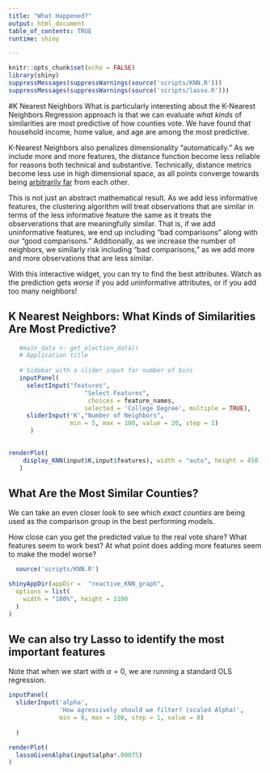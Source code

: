 ```yaml
---
title: "What Happened?" 
output: html_document     
table_of_contents: TRUE
runtime: shiny

---
```


```r
knitr::opts_chunk$set(echo = FALSE)
library(shiny)
suppressMessages(suppressWarnings(source('scripts/KNN.R')))
suppressMessages(suppressWarnings(source('scripts/lasso.R')))

```

#K Nearest Neighbors
What is particularly interesting about the K-Nearest Neighbors Regression approach is that we can evaluate *what kinds* of similarities are most predictive of how counties vote. We have found that household income, home value, and age are among the most predictive.  

K-Nearest Neighbors also penalizes dimensionality "automatically." As we include more and more features, the distance function become less reliable for reasons both technical and substantive. Technically, distance metrics become less use in high dimensional space, as all points converge towards being [arbitrarily far](https://en.wikipedia.org/wiki/Curse_of_dimensionality#Distance_functions) from each other. 

This is not just an abstract mathematical result. As we add less informative features, the clustering algorithm will treat observations that are similar in terms of the less informative feature the same as it treats the observerations that are meaningfully similar. That is, if we add uninformative features, we end up including "bad comparisons" along with our "good comparisons." Additionally, as we increase the number of neighbors, we similarly risk including "bad comparisons," as we add more and more observations that are less similar.  



With this interactive widget, you can try to find the best attributes. Watch as the prediction  gets *worse* if you add uninformative attributes, or if you add too many neighbors! 

## K Nearest Neighbors: What Kinds of Similarities Are Most Predictive?

```r
   #main_data <- get_election_data()
   # Application title
   
   # Sidebar with a slider input for number of bins 
   inputPanel(
     selectInput("features",
                     "Select Features",
                      choices = feature_names,
                     selected = 'College Degree', multiple = TRUE),
     sliderInput('K',"Number of Neighbors",
                 min = 5, max = 100, value = 20, step = 1)
      )
    

renderPlot(
    display_KNN(input$K,input$features), width = "auto", height = 450
   )

```

## What Are the Most Similar Counties?  

We can take an even closer look to see which *exact counties* are being used as the comparison group in the best performing models.  

How close can you get the predicted value to the real vote share? What features seem to work best? At what point does adding more features seem to make the model worse?

```r
  source('scripts/KNN.R')

shinyAppDir(appDir =  "reactive_KNN_graph",
  options = list(
    width = "100%", height = 1100
  )
)
```

## We can also try Lasso to identify the most important features  

Note that when we start with $\alpha = 0$, we are running a standard OLS regression.  

```r
inputPanel(
  sliderInput('alpha',
              'How agressively should we filter? (scaled Alpha)',
              min = 0, max = 100, step = 1, value = 0)
    
  )

renderPlot(
  lassoGivenAlpha(input$alpha*.00075)
)
```


